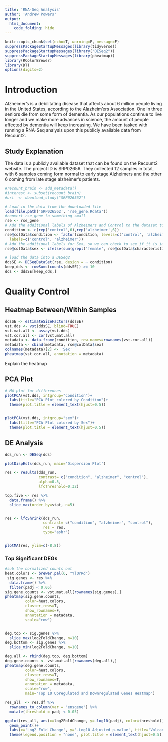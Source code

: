 ```yaml
---
title: 'RNA-Seq Analysis'
author: 'Andrew Powers'
output: 
  html_document:
    code_folding: hide
---
```


```r
knitr::opts_chunk$set(echo=T, warning=F, message=F)
suppressPackageStartupMessages(library(tidyverse))
suppressPackageStartupMessages(library("DESeq2"))
suppressPackageStartupMessages(library(pheatmap))
library(RColorBrewer)
library(DT)
options(digits=2)

```

# Introduction

Alzheimer's is a debilitating disease that affects about 6 million people living in the United States, 
according to the Alazheim'ers Association. One in three seniors die from some form of dementia. As
our populations continue to live longer and we make more advances in science, the amount of people
affected by dementia will keep increasing.
We have been tasked with running a RNA-Seq analysis upon this publicly available data from Recount2.

## Study Explanation

The data is a publicly available dataset that can be found on the Recount2 website. The project
ID is SRP02656. They collected 12 samples in total, with 6 samples coming form normal to early stage
Alzheimers and the other 6 coming from late stage alzheimer's patients.

```r
#recount_brain <- add_metadata()
#interest <- subset(recount_brain)
#url  <- download_study("SRP026562")

# Load in the data from the downloaded file
load(file.path('SRP026562', 'rse_gene.Rdata'))
#convert rse_gene to something small
rse <- rse_gene
# Add the additional labels of Alzheimers and Control to the dataset to test on
condition <- c(rep('control',6),rep('alzheimer',6))
rse@colData$condition <- factor(condition, levels=c('control', 'alzheimer'),
  labels=c('control', 'alzheimer'))
# Add the additional labels for Sex, so we can check to see if it is important
rse@colData$sex <- ifelse(sum(grepl('female', rse@colData$characteristics)), 'female', 'male')
```

```r
# load the data into a DESeq2
ddsSE <- DESeqDataSet(rse, design = ~ condition)
keep_dds <- rowSums(counts(ddsSE)) >= 10
dds <- ddsSE[keep_dds,]

```


# Quality Control

## Heatmap Between/Within Samples


```r

ddsSE <- estimateSizeFactors(ddsSE)
vst.dds <- vst(ddsSE, blind=TRUE)
vst.mat.all <- assay(vst.dds)
vst.cor.all <- cor(vst.mat.all)
metadata <- data.frame(condition, row.names=rownames(vst.cor.all))
metadata <- cbind(metadata, rse@colData$sex)
colnames(metadata)[2] <- 'Sex'
pheatmap(vst.cor.all, annotation = metadata)
```
Explain the heatmap


## PCA Plot
```r
# MA plot for differences
plotPCA(vst.dds, intgroup="condition")+
  labs(title="PCA Plot colored by Condition")+
  theme(plot.title = element_text(hjust=0.5))


plotPCA(vst.dds, intgroup="sex")+
  labs(title="PCA Plot colored by Sex")+
  theme(plot.title = element_text(hjust=0.5))
```


## DE Analysis

```r
dds_run <- DESeq(dds)

plotDispEsts(dds_run, main='Dispersion Plot')

res <- results(dds_run,
               contrast= c("condition", "alzheimer", "control"),
               alpha=0.5,
               lfcThreshold=0.32)

top.five <- res %>%
  data.frame() %>% 
  slice_max(order_by=stat, n=5)


res <- lfcShrink(dds_run,
                 contrast= c("condition", "alzheimer", "control"),
                 res = res,
                 type="ashr")


plotMA(res, ylim=c(-8,8))

```

### Top Significant DEGs

```r
#sub the normalized counts out
heat.colors <- brewer.pal(6, "YlOrRd")
 sig.genes <- res %>%
  data.frame() %>%
  filter(padj < 0.05)
sig.gene.counts <- vst.mat.all[rownames(sig.genes),]
pheatmap(sig.gene.counts,
         color=heat.colors,
         cluster_rows=T,
         show_rownames=F,
         annotation = metadata,
         scale="row")


deg.top <- sig.genes %>% 
  slice_max(log2FoldChange, n=10)
deg.bottom <- sig.genes %>%
  slice_min(log2FoldChange, n=10)

deg.all <- rbind(deg.top, deg.bottom)
deg.gene.counts <- vst.mat.all[rownames(deg.all),]
pheatmap(deg.gene.counts,
         color=heat.colors,
         cluster_rows=T,
         show_rownames=T,
         annotation = metadata,
         scale="row",
         main="Top 10 Upregulated and Downregulated Genes Heatmap")
```

```r
res_all  <- res.df %>%
  rownames_to_column(var = "ensgene") %>%
  mutate(threshold = padj < 0.05)

ggplot(res_all, aes(x=log2FoldChange, y=-log10(padj), color=threshold))+
  geom_point()+
  labs(x='Log2 Fold Change', y='-Log10 Adjusted p-value', title='Volcano Plot')+
  theme(legend.position = "none", plot.title = element_text(hjust=0.5))
```



